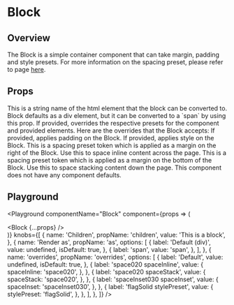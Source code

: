 

# Block

## Overview

The Block is a simple container component that can take margin, padding and style presets.
For more information on the spacing preset, please refer to page [here](/theming/foundations/spacing).

## Props

<LegacyBlock marginTop="sizing040">
  <Prop name="as" type="string" default="div">
    This is a string name of the html element that the block can be converted
    to. Block defaults as a div element, but it can be converted to a `span` by
    using this prop.
  </Prop>
  <Prop name="overrides" type="object">
    If provided, overrides the respective presets for the component and provided elements.
    Here are the overrides that the Block accepts:
    <Prop name="spaceInset" type="MQ<string>">
      If provided, applies padding on the Block.
    </Prop>
    <Prop name="stylePreset" type="MQ<string>">
      If provided, applies style on the Block.
    </Prop>
    <Prop name="spaceInline" type="MQ<string>">
      This is a spacing preset token which is applied as a margin on the right of
      the Block. Use this to space inline content across the page.
    </Prop>
    <Prop name="spaceStack" type="MQ<string>">
      This is a spacing preset token which is applied as a margin on the bottom of
      the Block. Use this to space stacking content down the page.
    </Prop>
    This component does not have any component defaults.
  </Prop>
</LegacyBlock>

## Playground

<Playground
  componentName="Block"
  component={props => (
    <div>
      <LegacyBlock
        height="sizing060"
        width="sizing120"
        backgroundColor="blue080"
      />
      <Block {...props} />
      <LegacyBlock
        height="sizing060"
        width="sizing120"
        backgroundColor="blue080"
      />
    </div>
  )}
  knobs={[
    {
      name: 'Children',
      propName: 'children',
      value: 'This is a block',
    },
    {
      name: 'Render as',
      propName: 'as',
      options: [
        {
          label: 'Default (div)',
          value: undefined,
          isDefault: true,
        },
        {
          label: 'span',
          value: 'span',
        },
      ],
    },
    {
      name: 'overrides',
      propName: 'overrides',
      options: [
        {
          label: 'Default',
          value: undefined,
          isDefault: true,
        },
        {
          label: 'space020 spaceInline',
          value: {
            spaceInline: 'space020',
          },
        },
        {
          label: 'space020 spaceStack',
          value: {
            spaceStack: 'space020',
          },
        },
        {
          label: 'spaceInset030 spaceInset',
          value: {
            spaceInset: 'spaceInset030',
          },
        },
        {
          label: 'flagSolid stylePreset',
          value: {
            stylePreset: 'flagSolid',
          },
        },
      ],
    },
  ]}
/>
